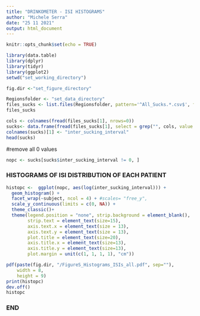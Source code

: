 ```yaml
---
title: "DRINKOMETER - ISI HISTOGRAMS"
author: "Michele Serra"
date: "25 11 2021"
output: html_document
---
```

```r
knitr::opts_chunk$set(echo = TRUE)
```
```r
library(data.table)
library(dplyr)
library(tidyr)
library(ggplot2)
setwd("set_working_directory")
```
```r
fig.dir <-"set_figure_directory"
```
```r
Regionsfolder <- "set_data_directory"
files_sucks <- list.files(Regionsfolder, pattern='^All_Sucks.*.csv$', full.names = TRUE)
files_sucks
```
```r
cols <- colnames(fread(files_sucks[1], nrows=0))
sucks<- data.frame(fread(files_sucks[1], select = grep("", cols, value = TRUE)))
colnames(sucks)[1] <- "inter_sucking_interval"
head(sucks)
```
#remove all 0 values
```r
nopc <- sucks[sucks$inter_sucking_interval != 0, ]
```
### HISTOGRAMS OF ISI DISTRIBUTION OF EACH PATIENT
```r
histopc <-  ggplot(nopc, aes(log(inter_sucking_interval))) +
  geom_histogram() +
  facet_wrap(~subject, ncol = 4) + #scales= "free_y",
  scale_y_continuous(limits = c(0, NA)) +
  theme_classic()+
  theme(legend.position = "none", strip.background = element_blank(),
        strip.text = element_text(size=15),
        axis.text.x = element_text(size = 13),
        axis.text.y = element_text(size = 13),
        plot.title = element_text(size=20),
        axis.title.x = element_text(size=13),
        axis.title.y = element_text(size=13),
        plot.margin = unit(c(1, 1, 1, 1), "cm"))

pdf(paste(fig.dir, "/FigureS_Histograms_ISIs_all.pdf", sep=""),
    width = 8, 
    height = 9)
print(histopc)
dev.off()
histopc
```
### END
